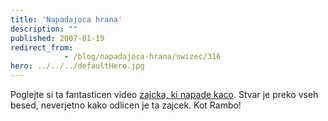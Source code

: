 ```yaml
---
title: 'Napadajoca hrana'
description: ""
published: 2007-01-19
redirect_from: 
            - /blog/napadajoca-hrana/swizec/316
hero: ../../../defaultHero.jpg
---
```

Poglejte si ta fantasticen video [zajcka, ki napade kaco](http://www.chilloutzone.de/files/07010804.html). Stvar je preko vseh besed, neverjetno kako odlicen je ta zajcek. Kot Rambo!
